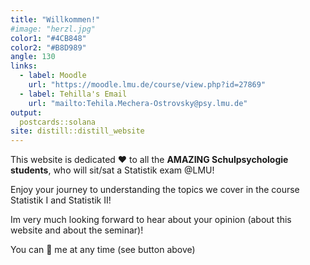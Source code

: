 ```yaml
---
title: "Willkommen!"
#image: "herzl.jpg"
color1: "#4CB848"
color2: "#B8D989"
angle: 130
links:
  - label: Moodle
    url: "https://moodle.lmu.de/course/view.php?id=27869"
  - label: Tehilla's Email
    url: "mailto:Tehila.Mechera-Ostrovsky@psy.lmu.de"
output:
  postcards::solana
site: distill::distill_website
---
```

 

This website is dedicated ❤️ to all the **AMAZING Schulpsychologie students**, who will sit/sat a Statistik exam  @LMU!

Enjoy your journey to understanding the topics we cover in the course Statistik I and Statistik II! 


Im very much looking forward to hear about your opinion (about this website and about the seminar)! 


You can 📧 me at any time (see button above) 